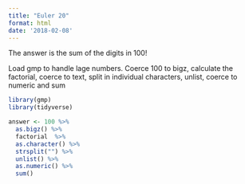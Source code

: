 ```yaml
---
title: "Euler 20"
format: html
date: '2018-02-08'
---
```


The answer is the sum of the digits in 100!


Load gmp to handle lage numbers. Coerce 100 to bigz, calculate the factorial,
coerce to text, split in individual characters, unlist, coerce to numeric and sum
```r
library(gmp)
library(tidyverse)

answer <- 100 %>% 
  as.bigz() %>% 
  factorial  %>% 
  as.character() %>% 
  strsplit("") %>% 
  unlist() %>% 
  as.numeric() %>% 
  sum()
```

